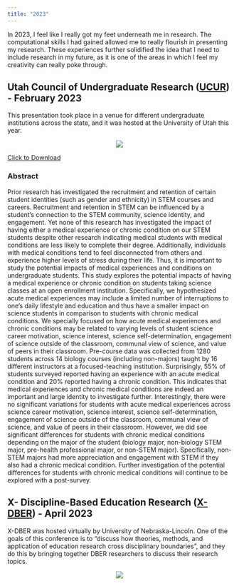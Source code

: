 ```yaml
---
title: "2023"
---
```


In 2023, I feel like I really got my feet underneath me in research. The computational skills I had gained allowed me to really flourish in presenting my research. These experiences further solidified the idea that I need to include research in my future, as it is one of the areas in which I feel my creativity can really poke through.

## Utah Council of Undergraduate Research ([UCUR](https://our.utah.edu/education-events/ucur/)) - February 2023

This presentation took place in a venue for different undergraduate institutions across the state, and it was hosted at the University of Utah this year.

<center>![](photos/ucur.png)</center>

<a href="files/UCUR Presentation 2023.pptx" download>Click to Download</a> <br>

### Abstract

Prior research has investigated the recruitment and retention of certain student identities (such as gender and ethnicity) in STEM courses and careers. Recruitment and retention in STEM can be influenced by a student's connection to the STEM community, science identity, and engagement. Yet none of this research has investigated the impact of having either a medical experience or chronic condition on our STEM students despite other research indicating medical students with medical conditions are less likely to complete their degree. Additionally, individuals with medical conditions tend to feel disconnected from others and experience higher levels of stress during their life. Thus, it is important to study the potential impacts of medical experiences and conditions on undergraduate students. This study explores the potential impacts of having a medical experience or chronic condition on students taking science classes at an open enrollment institution. Specifically, we hypothesized acute medical experiences may include a limited number of interruptions to one's daily lifestyle and education and thus have a smaller impact on science students in comparison to students with chronic medical conditions. We specially focused on how acute medical experiences and chronic conditions may be related to varying levels of student science career motivation, science interest, science self-determination, engagement of science outside of the classroom, communal view of science, and value of peers in their classroom. Pre-course data was collected from 1280 students across 14 biology courses (including non-majors) taught by 16 different instructors at a focused-teaching institution. Surprisingly, 55% of students surveyed reported having an experience with an acute medical condition and 20% reported having a chronic condition. This indicates that medical experiences and chronic medical conditions are indeed an important and large identity to investigate further. Interestingly, there were no significant variations for students with acute medical experiences across science career motivation, science interest, science self-determination, engagement of science outside of the classroom, communal view of science, and value of peers in their classroom. However, we did see significant differences for students with chronic medical conditions depending on the major of the student (biology major, non-biology STEM major, pre-health professional major, or non-STEM major). Specifically, non-STEM majors had more appreciation and engagement with STEM if they also had a chronic medical condition. Further investigation of the potential differences for students with chronic medical conditions will continue to be explored with a post-survey.

## X- Discipline-Based Education Research ([X-DBER](https://scimath.unl.edu/x-dber)) - April 2023

X-DBER was hosted virtually by University of Nebraska-Lincoln. One of the goals of this conference is to "discuss how theories, methods, and application of education research cross disciplinary boundaries", and they do this by bringing together DBER researchers to discuss their research topics.

<center>

![](photos/x-dber.png)
